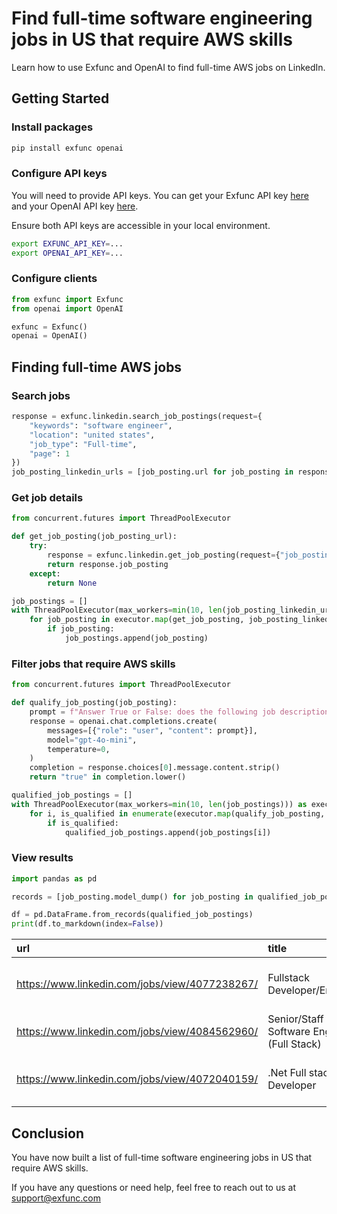 # Find full-time software engineering jobs in US that require AWS skills

Learn how to use Exfunc and OpenAI to find full-time AWS jobs on LinkedIn.

## Getting Started

### Install packages

```bash
pip install exfunc openai
```

### Configure API keys

You will need to provide API keys. You can get your Exfunc API key [here](https://exfunc.com) and your OpenAI API key [here](https://www.openai.com/).

Ensure both API keys are accessible in your local environment.

```bash
export EXFUNC_API_KEY=...
export OPENAI_API_KEY=...
```

### Configure clients

```python
from exfunc import Exfunc
from openai import OpenAI

exfunc = Exfunc()
openai = OpenAI()
```

## Finding full-time AWS jobs

### Search jobs

```python
response = exfunc.linkedin.search_job_postings(request={
    "keywords": "software engineer",
    "location": "united states",
    "job_type": "Full-time",
    "page": 1
})
job_posting_linkedin_urls = [job_posting.url for job_posting in response.job_postings]
```

### Get job details

```python
from concurrent.futures import ThreadPoolExecutor

def get_job_posting(job_posting_url):
    try:
        response = exfunc.linkedin.get_job_posting(request={"job_posting_url": job_posting_url})
        return response.job_posting
    except:
        return None

job_postings = []
with ThreadPoolExecutor(max_workers=min(10, len(job_posting_linkedin_urls))) as executor:
    for job_posting in executor.map(get_job_posting, job_posting_linkedin_urls):
        if job_posting:
            job_postings.append(job_posting)
```

### Filter jobs that require AWS skills

```python
from concurrent.futures import ThreadPoolExecutor

def qualify_job_posting(job_posting):
    prompt = f"Answer True or False: does the following job description require skills in AWS?\n\nJob description:\n{job_posting.description}\n"
    response = openai.chat.completions.create(
        messages=[{"role": "user", "content": prompt}],
        model="gpt-4o-mini",
        temperature=0,
    )
    completion = response.choices[0].message.content.strip()
    return "true" in completion.lower()

qualified_job_postings = []
with ThreadPoolExecutor(max_workers=min(10, len(job_postings))) as executor:
    for i, is_qualified in enumerate(executor.map(qualify_job_posting, job_postings)):
        if is_qualified:
            qualified_job_postings.append(job_postings[i])
```

### View results

```python
import pandas as pd

records = [job_posting.model_dump() for job_posting in qualified_job_postings]

df = pd.DataFrame.from_records(qualified_job_postings)
print(df.to_markdown(index=False))
```

| url                                            | title                                       | location              | description                                                                                                                                                                                                                                                                                                                                                                                                                                                                                                                                                                                                                                                                                                                                                                                                                                                                                                                                                                                                                                                                                                                                                                                                                                                                                                                                                                                                                                                                                                                                                                                                                                                                                                                                                                                                                                                                                                                                                                                                                                                                                                                                                                                                                                                                                                                                                                                                                                                                                                                                                                                                                                                                                                                                                                                                                                                                                                                                                                                                                                                                                                                                                                                                                                                                                                                                                                                                                                                                                                                                                                                                                                                                                                                                                                                                      | job_type   | job_functions                                        | industries                        | seniority_level   |   applicants | date_posted               | company_name              | company_url                                                   |
|:-----------------------------------------------|:--------------------------------------------|:----------------------|:------------------------------------------------------|:-----------|:-----------------------------------------------------|:----------------------------------|:------------------|-------------:|:--------------------------|:--------------------------|:--------------------------------------------------------------|
| https://www.linkedin.com/jobs/view/4077238267/ | Fullstack Developer/Engineer                | Monmouth Junction, NJ | We are seeking an experienced Full Stack Developer... | Full-time  | ['Finance', 'Engineering', 'Information Technology'] | ['IT Services and IT Consulting'] | Mid-Senior level  |          367 | 2024-11-18 15:16:45+00:00 | Precision Technologies    | https://www.linkedin.com/company/precision-technologies-corp- |
| https://www.linkedin.com/jobs/view/4084562960/ | Senior/Staff Software Engineer (Full Stack) | Pittsburgh, PA        | About SoftLedger SoftLedger is a venture-backed, ...  | Full-time  |                                                      |                                   |                   |          355 | 2024-11-25 17:43:59+00:00 | SoftLedger                | https://www.linkedin.com/company/softledger                   |
| https://www.linkedin.com/jobs/view/4072040159/ | .Net Full stack Developer                   | Georgetown, KY        | Role: .Net Full stack DeveloperLocation: Georgetown...| Full-time  | ['Information Technology']                           | ['Information Services']          | Mid-Senior level  |          316 | 2024-11-11 17:53:30+00:00 | Tata Consultancy Services | https://www.linkedin.com/company/tata-consultancy-services    |

## Conclusion

You have now built a list of full-time software engineering jobs in US that require AWS skills.

If you have any questions or need help, feel free to reach out to us at support@exfunc.com